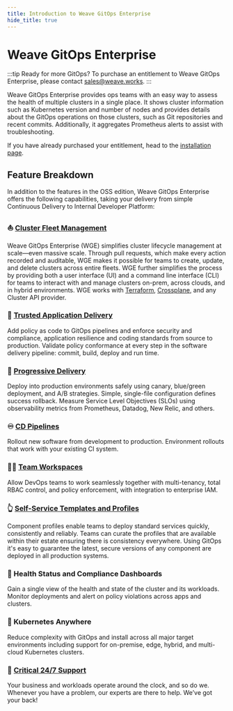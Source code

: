 ```yaml
---
title: Introduction to Weave GitOps Enterprise
hide_title: true
---
```


# Weave GitOps Enterprise <TierLabel tiers="Enterprise" />

:::tip Ready for more GitOps?
To purchase an entitlement to Weave GitOps Enterprise, please contact [sales@weave.works](mailto:sales@weave.works).
:::

Weave GitOps Enterprise provides ops teams with an easy way to assess the
health of multiple clusters in a single place. It shows cluster information such as
Kubernetes version and number of nodes and provides details about the GitOps operations
on those clusters, such as Git repositories and recent commits. Additionally, it
aggregates Prometheus alerts to assist with troubleshooting.

If you have already purchased your entitlement, head to the [installation page](./install-enterprise.mdx).

## Feature Breakdown

In addition to the features in the OSS edition, Weave GitOps Enterprise
offers the following capabilities, taking your delivery from simple Continuous Delivery to Internal Developer Platform:

### :boat: [Cluster Fleet Management](../../cluster-management/cluster-management-intro.mdx)
Weave GitOps Enterprise (WGE) simplifies cluster lifecycle management at scale—even massive scale. Through pull requests, which make every action recorded and auditable, WGE makes it possible for teams to create, update, and delete clusters across entire fleets. WGE further simplifies the process by providing both a user interface (UI) and a command line interface (CLI) for teams to interact with and manage clusters on-prem, across clouds, and in hybrid environments. WGE works with [Terraform](https://www.weave.works/blog/extending-gitops-beyond-kubernetes-with-terraform), [Crossplane](https://www.weave.works/blog/gitops-goes-beyond-kubernetes-with-weave-gitops-upbound-s-universal-crossplane), and any Cluster API provider.

### :closed_lock_with_key: [Trusted Application Delivery](../../policy/intro.mdx)
Add policy as code to GitOps pipelines and enforce security and compliance,
application resilience and coding standards from source to production.
Validate policy conformance at every step in the software delivery pipeline:
commit, build, deploy and run time.

### :truck: [Progressive Delivery](../../guides/delivery.mdx)
Deploy into production environments safely using canary, blue/green deployment, and A/B
strategies. Simple, single-file configuration defines success rollback. Measure Service Level Objectives (SLOs)
using observability metrics from Prometheus, Datadog, New Relic, and others.

### :infinity: [CD Pipelines](../../pipelines/intro.mdx)
Rollout new software from development to production.
Environment rollouts that work with your existing CI system.

### :factory_worker: [Team Workspaces](../../workspaces/intro.mdx)
Allow DevOps teams to work seamlessly together with multi-tenancy,
total RBAC control, and policy enforcement, with integration to enterprise IAM.

### :point_up_2: [Self-Service Templates and Profiles](../../gitops-templates/intro.mdx)
Component profiles enable teams to deploy standard services quickly,
consistently and reliably. Teams can curate the profiles that are available
within their estate ensuring there is consistency everywhere. Using GitOps
it's easy to guarantee the latest, secure versions of any component are
deployed in all production systems.

### :sparkling_heart: Health Status and Compliance Dashboards
Gain a single view of the health and state of the cluster and its workloads.
Monitor deployments and alert on policy violations across apps and clusters.

### :compass: Kubernetes Anywhere
Reduce complexity with GitOps and install across all major target environments
including support for on-premise, edge, hybrid, and multi-cloud Kubernetes clusters.

### :bell: [Critical 24/7 Support](/help-and-support/)
Your business and workloads operate around the clock, and so do we.
Whenever you have a problem, our experts are there to help. We’ve got your back!
